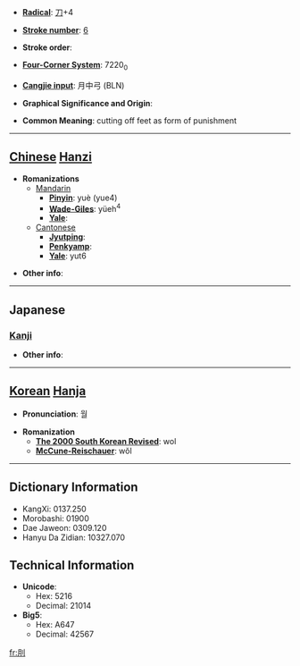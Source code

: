 * '''[[Wiktionary:Chinese radical index| Radical]]''': [[Wiktionary:Chinese radical index 刀|刀]]+4

* '''[[Wiktionary:Chinese total strokes index|Stroke number]]''': [[Wiktionary:Chinese total strokes index 6|6]]

* '''Stroke order''': 

* '''[[Wiktionary:Chinese four corner index|Four-Corner System]]''': 7220<sub>0</sub>

* '''[[Wiktionary:Chinese Cangjie index|Cangjie input]]''': 月中弓 (BLN)

* '''Graphical Significance and Origin''': 

* '''Common Meaning''': cutting off feet as form of punishment

----

== [[Chinese]] [[Hanzi]] ==

* '''Romanizations'''
** [[Mandarin]]
*** '''[[Pinyin]]''': yuè (yue4)
*** '''[[Wade-Giles]]''': yüeh<sup>4</sup>
*** '''[[Yale]]''': 
**[[Cantonese]]
***'''[[Jyutping]]''':
***'''[[Penkyamp]]''': 
***'''[[Yale]]''': yut6

* '''Other info''': 

----

==Japanese==
===[[Kanji]]===
{{kanji|on readings=[[げつ]] (getsu), [[ぐち]] (guchi), [[ごつ]] (gotsu), [[ごち]] (gochi), [[かつ]] (katsu)|kun readings=[[きる]] (kiru), [[あやふい]] (ayafui)}}

* '''Other info''':  

----

== [[Korean]] [[Hanja]] ==

* '''Pronunciation''': 월

* '''Romanization'''
** '''[[The 2000 South Korean Revised Romanization|The 2000 South Korean Revised]]''': wol
** '''[[McCune-Reischauer]]''': wŏl

----

== Dictionary Information ==

* KangXi: 0137.250
* Morobashi: 01900
* Dae Jaweon: 0309.120
* Hanyu Da Zidian: 10327.070

== Technical Information ==

* '''Unicode''':
** Hex: 5216
** Decimal: 21014
* '''Big5''':
** Hex: A647
** Decimal: 42567

[[fr:刖]]